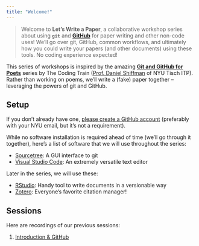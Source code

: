 ```yaml
---
title: "Welcome!"
---
```


> Welcome to **Let's Write a Paper**, a collaborative workshop series about using **`git`** and [**GitHub**](https://github.com) for paper writing and other non-code uses! We'll go over git, GitHub, common workflows, and ultimately how you could write your papers (and other documents) using these tools. No coding experience expected!

This series of workshops is inspired by the amazing [**Git and GitHub for Poets**](https://thecodingtrain.com/beginners/git-and-github/) series by The Coding Train ([Prof. Daniel Shiffman](https://tisch.nyu.edu/about/directory/itp/1984778605) of NYU Tisch ITP). Rather than working on poems, we'll write a (fake) paper together -- leveraging the powers of git and GitHub.

## Setup

If you don't already have one, [please create a GitHub account](https://github.com/signup) (preferably with your NYU email, but it's not a requirement).

While no software installation is required ahead of time (we'll go through it together), here's a list of software that we will use throughout the series:

- [Sourcetree](https://www.sourcetreeapp.com/): A GUI interface to git
- [Visual Studio Code](https://code.visualstudio.com/): An extremely versatile text editor

Later in the series, we will use these:

- [RStudio](https://www.rstudio.com/products/rstudio/download/): Handy tool to write documents in a versionable way
- [Zotero](https://www.zotero.org/): Everyone's favorite citation manager!

## Sessions

Here are recordings of our previous sessions:

1. [Introduction & GitHub](https://nyu.zoom.us/rec/share/kkh-oFFYBAc7NlESxiwqCQ2ggV1x8j4PnYiN9XLM_EyjkqTVYOdyCwViNCl0rBnX.8FapkoAfcROODdWU)
